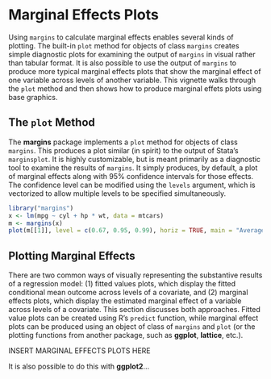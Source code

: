 <!--
%\VignetteEngine{knitr}
%\VignetteIndexEntry{Marginal Effects Plots}
-->

# Marginal Effects Plots #

Using `margins` to calculate marginal effects enables several kinds of plotting. The built-in `plot` method for objects of class `margins` creates simple diagnostic plots for examining the output of `margins` in visual rather than tabular format. It is also possible to use the output of `margins` to produce more typical marginal effects plots that show the marginal effect of one variable across levels of another variable. This vignette walks through the `plot` method and then shows how to produce marginal effets plots using base graphics.

## The `plot` Method ##

The **margins** package implements a `plot` method for objects of class `margins`. This produces a plot similar (in spirit) to the output of Stata's `marginsplot`. It is highly customizable, but is meant primarily as a diagnostic tool to examine the results of `margins`. It simply produces, by default, a plot of marginal effects along with 95% confidence intervals for those effects. The confidence level can be modified using the `levels` argument, which is vectorized to allow multiple levels to be specified simultaneously.

```r
library("margins")
x <- lm(mpg ~ cyl + hp * wt, data = mtcars)
m <- margins(x)
plot(m[[1]], level = c(0.67, 0.95, 0.99), horiz = TRUE, main = "Average Marginal Effects")
```

## Plotting Marginal Effects ##

There are two common ways of visually representing the substantive results of a regression model: (1) fitted values plots, which display the fitted conditional mean outcome across levels of a covariate, and (2) marginal effects plots, which display the estimated marginal effect of a variable across levels of a covariate. This section discusses both approaches. Fitted value plots can be created using R's `predict` function, while marginal effect plots can be produced using an object of class of `margins` and `plot` (or the plotting functions from another package, such as **ggplot**, **lattice**, etc.).

INSERT MARGINAL EFFECTS PLOTS HERE

It is also possible to do this with **ggplot2**...

